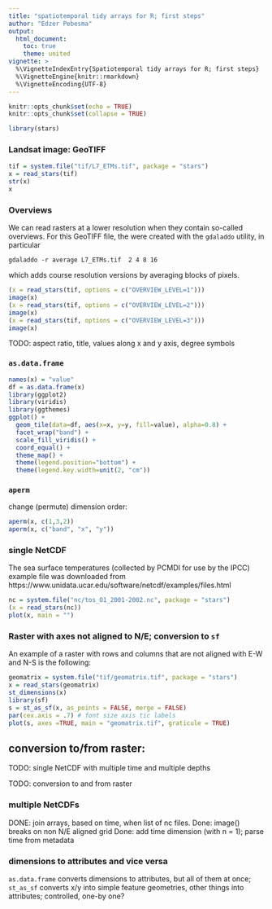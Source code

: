 ```yaml
---
title: "spatiotemporal tidy arrays for R; first steps"
author: "Edzer Pebesma"
output:
  html_document:
    toc: true
    theme: united
vignette: >
  %\VignetteIndexEntry{Spatiotemporal tidy arrays for R; first steps}
  %\VignetteEngine{knitr::rmarkdown}
  %\VignetteEncoding{UTF-8}
---
```


```r
knitr::opts_chunk$set(echo = TRUE)
knitr::opts_chunk$set(collapse = TRUE)
```

```r
library(stars)
```

### Landsat image: GeoTIFF
```r
tif = system.file("tif/L7_ETMs.tif", package = "stars")
x = read_stars(tif)
str(x)
x
```

### Overviews
We can read rasters at a lower resolution when they contain so-called overviews. For this
GeoTIFF file, the were created with the `gdaladdo` utility, in particular
```
gdaladdo -r average L7_ETMs.tif  2 4 8 16
```
which adds course resolution versions by averaging blocks of pixels.

```r
(x = read_stars(tif, options = c("OVERVIEW_LEVEL=1")))
image(x)
(x = read_stars(tif, options = c("OVERVIEW_LEVEL=2")))
image(x)
(x = read_stars(tif, options = c("OVERVIEW_LEVEL=3")))
image(x)
```

TODO: aspect ratio, title, values along x and y axis, degree symbols

### `as.data.frame`

```r
names(x) = "value"
df = as.data.frame(x)
library(ggplot2)
library(viridis)
library(ggthemes)
ggplot() +  
  geom_tile(data=df, aes(x=x, y=y, fill=value), alpha=0.8) + 
  facet_wrap("band") +
  scale_fill_viridis() +
  coord_equal() +
  theme_map() +
  theme(legend.position="bottom") +
  theme(legend.key.width=unit(2, "cm"))
```

### `aperm`
change (permute) dimension order:
```r
aperm(x, c(1,3,2))
aperm(x, c("band", "x", "y"))
```

### single NetCDF

The sea surface temperatures (collected by PCMDI for
use by the IPCC) example file was downloaded from
https://www.unidata.ucar.edu/software/netcdf/examples/files.html

```r
nc = system.file("nc/tos_O1_2001-2002.nc", package = "stars")
(x = read_stars(nc))
plot(x, main = "")
```

### Raster with axes not aligned to N/E; conversion to `sf`
An example of a raster with rows and columns that are not aligned with E-W and N-S is
the following:

```r
geomatrix = system.file("tif/geomatrix.tif", package = "stars")
x = read_stars(geomatrix)
st_dimensions(x)
library(sf)
s = st_as_sf(x, as_points = FALSE, merge = FALSE)
par(cex.axis = .7) # font size axis tic labels 
plot(s, axes =TRUE, main = "geomatrix.tif", graticule = TRUE)
```


## conversion to/from raster:



TODO: single NetCDF with multiple time and multiple depths

TODO: conversion to and from raster

### multiple NetCDFs

DONE: join arrays, based on time, when list of nc files.
Done: image() breaks on non N/E aligned grid
Done: add time dimension (with n = 1); parse time from metadata

### dimensions to attributes and vice versa

`as.data.frame` converts dimensions to attributes, but all of them at once;
`st_as_sf` converts x/y into simple feature geometries, other things into attributes;
controlled, one-by one?

